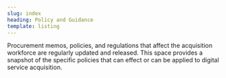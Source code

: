 ```yaml
---
slug: index
heading: Policy and Guidance
template: listing
---
```

Procurement memos, policies, and regulations that affect the acquisition workforce are regularly updated and released. This space provides a snapshot of the specific policies that can effect or can be applied to digital service acquisition.
